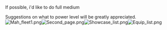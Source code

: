 If possible, i'd like to do full medium

Suggestions on what to power level will be greatly appreciated.[[File:Mah_fleet1.png|thumb]][[File:Second_page.png|thumb]][[File:Showcase_list.png|thumb]][[File:Equip_list.png|thumb]]<ac_metadata title="How ready am i for medium?"> </ac_metadata>